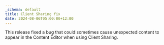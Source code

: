 ```yaml
---
_schema: default
title: Client Sharing fix
date: 2024-08-06T05:00:00+12:00
---
```

This release fixed a bug that could sometimes cause unexpected content to appear in the Content Editor when using Client Sharing.
